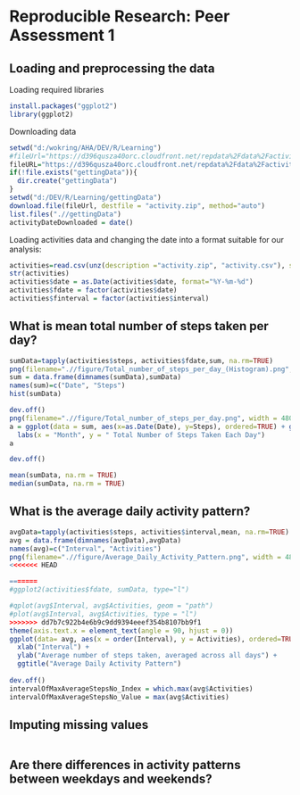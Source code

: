 # Reproducible Research: Peer Assessment 1


## Loading and preprocessing the data
Loading required libraries
```r
install.packages("ggplot2")
library(ggplot2)
```
Downloading data
```r
setwd("d:/wokring/AHA/DEV/R/Learning")
#fileUrl="https://d396qusza40orc.cloudfront.net/repdata%2Fdata%2Factivity.zip"
fileURL="https://d396qusza40orc.cloudfront.net/repdata%2Fdata%2Factivity.zip"
if(!file.exists("gettingData")){
  dir.create("gettingData")
}
setwd("d:/DEV/R/Learning/gettingData")
download.file(fileUrl, destfile = "activity.zip", method="auto")
list.files(".//gettingData")
activityDateDownloaded = date()
```

Loading activities data and changing  the date into a format suitable for our analysis:
```r
activities=read.csv(unz(description ="activity.zip", "activity.csv"), sep=",")
str(activities)
activities$date = as.Date(activities$date, format="%Y-%m-%d")
activities$fdate = factor(activities$date)
activities$finterval = factor(activities$interval)
```



## What is mean total number of steps taken per day?
```r
sumData=tapply(activities$steps, activities$fdate,sum, na.rm=TRUE)
png(filename=".//figure/Total_number_of_steps_per_day_(Histogram).png", width = 480, height = 480, units = "px", pointsize = 12, bg = "white", res = NA, family = "", restoreConsole = TRUE)
sum = data.frame(dimnames(sumData),sumData)
names(sum)=c("Date", "Steps")
hist(sumData)

dev.off()
png(filename=".//figure/Total_number_of_steps_per_day.png", width = 480, height = 480, units = "px", pointsize = 12, bg = "white", res = NA, family = "", restoreConsole = TRUE)
a = ggplot(data = sum, aes(x=as.Date(Date), y=Steps), ordered=TRUE) + geom_line() + geom_point()+
  labs(x = "Month", y = " Total Number of Steps Taken Each Day")
a

dev.off()

mean(sumData, na.rm = TRUE)
median(sumData, na.rm = TRUE)
```


## What is the average daily activity pattern?
```r


avgData=tapply(activities$steps, activities$interval,mean, na.rm=TRUE)
avg = data.frame(dimnames(avgData),avgData)
names(avg)=c("Interval", "Activities")
png(filename=".//figure/Average_Daily_Activity_Pattern.png", width = 480, height = 480, units = "px", pointsize = 12, bg = "white", res = NA, family = "", restoreConsole = TRUE)
<<<<<<< HEAD

=======
#ggplot2(activities$fdate, sumData, type="l")

#qplot(avg$Interval, avg$Activities, geom = "path")
#plot(avg$Interval, avg$Activities, type = "l")
>>>>>>> dd7b7c922b4e6b9c9dd9394eeef354b8107bb9f1
theme(axis.text.x = element_text(angle = 90, hjust = 0))
ggplot(data= avg, aes(x = order(Interval), y = Activities), ordered=TRUE) + geom_line() + geom_point(colour = 'red', size = 3)+
  xlab("Interval") +
  ylab("Average number of steps taken, averaged across all days") +
  ggtitle("Average Daily Activity Pattern")
  
dev.off()
intervalOfMaxAverageStepsNo_Index = which.max(avg$Activities)
intervalOfMaxAverageStepsNo_Value = max(avg$Activities)
```


## Imputing missing values
```r

```


## Are there differences in activity patterns between weekdays and weekends?
```r

```
